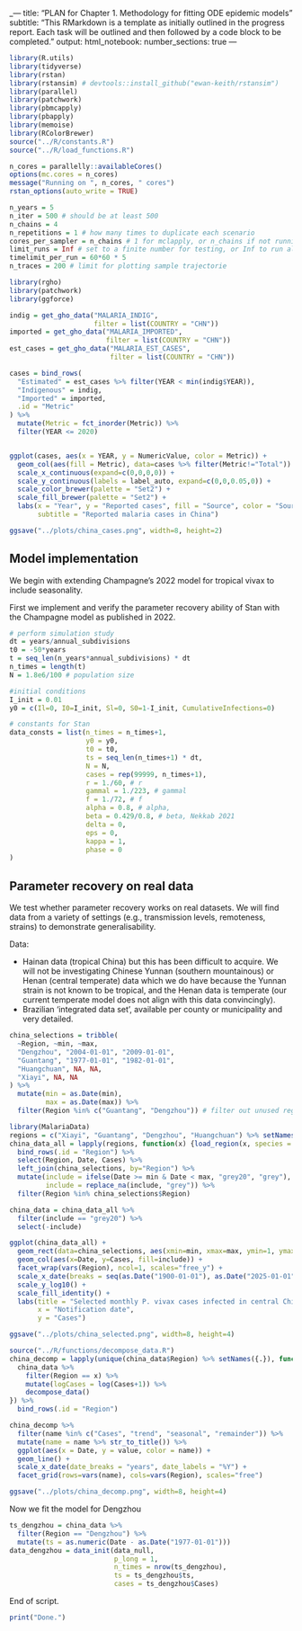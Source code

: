 _---
title: "PLAN for Chapter 1. Methodology for fitting ODE epidemic models"
subtitle: "This RMarkdown is a template as initially outlined in the progress report. Each task will be outlined and then followed by a code block to be completed."
output:
html_notebook:
number_sections: true
---


```r
library(R.utils)
library(tidyverse)
library(rstan)
library(rstansim) # devtools::install_github("ewan-keith/rstansim")
library(parallel)
library(patchwork)
library(pbmcapply)
library(pbapply)
library(memoise)
library(RColorBrewer)
source("../R/constants.R")
source("../R/load_functions.R")

n_cores = parallelly::availableCores()
options(mc.cores = n_cores)
message("Running on ", n_cores, " cores")
rstan_options(auto_write = TRUE)

n_years = 5
n_iter = 500 # should be at least 500
n_chains = 4
n_repetitions = 1 # how many times to duplicate each scenario
cores_per_sampler = n_chains # 1 for mclapply, or n_chains if not running lots of scenarios
limit_runs = Inf # set to a finite number for testing, or Inf to run all
timelimit_per_run = 60*60 * 5
n_traces = 200 # limit for plotting sample trajectorie
```

```r
library(rgho)
library(patchwork)
library(ggforce)

indig = get_gho_data("MALARIA_INDIG",
                     filter = list(COUNTRY = "CHN"))
imported = get_gho_data("MALARIA_IMPORTED",
                        filter = list(COUNTRY = "CHN"))
est_cases = get_gho_data("MALARIA_EST_CASES",
                         filter = list(COUNTRY = "CHN"))

cases = bind_rows(
  "Estimated" = est_cases %>% filter(YEAR < min(indig$YEAR)),
  "Indigenous" = indig,
  "Imported" = imported,
  .id = "Metric"
) %>%
  mutate(Metric = fct_inorder(Metric)) %>%
  filter(YEAR <= 2020)


ggplot(cases, aes(x = YEAR, y = NumericValue, color = Metric)) +
  geom_col(aes(fill = Metric), data=cases %>% filter(Metric!="Total")) +
  scale_x_continuous(expand=c(0,0,0,0)) +
  scale_y_continuous(labels = label_auto, expand=c(0,0,0.05,0)) +
  scale_color_brewer(palette = "Set2") +
  scale_fill_brewer(palette = "Set2") +
  labs(x = "Year", y = "Reported cases", fill = "Source", color = "Source",
       subtitle = "Reported malaria cases in China")

ggsave("../plots/china_cases.png", width=8, height=2)
```

## Model implementation

We begin with extending Champagne's 2022 model for tropical vivax to include seasonality.

First we implement and verify the parameter recovery ability of Stan with the Champagne model as published in 2022.

```r
# perform simulation study
dt = years/annual_subdivisions
t0 = -50*years
t = seq_len(n_years*annual_subdivisions) * dt
n_times = length(t)
N = 1.8e6/100 # population size

#initial conditions
I_init = 0.01
y0 = c(Il=0, I0=I_init, Sl=0, S0=1-I_init, CumulativeInfections=0)

# constants for Stan
data_consts = list(n_times = n_times+1,
                   y0 = y0,
                   t0 = t0,
                   ts = seq_len(n_times+1) * dt,
                   N = N,
                   cases = rep(99999, n_times+1),
                   r = 1./60, # r
                   gammal = 1./223, # gammal
                   f = 1./72, # f
                   alpha = 0.8, # alpha,
                   beta = 0.429/0.8, # beta, Nekkab 2021
                   delta = 0,
                   eps = 0,
                   kappa = 1,
                   phase = 0
)
```

## Parameter recovery on real data

We test whether parameter recovery works on real datasets. We will find data from a variety of settings (e.g., transmission levels, remoteness, strains) to demonstrate generalisability.

Data:

- Hainan data (tropical China) but this has been difficult to acquire.
We will not be investigating Chinese Yunnan (southern mountainous) or Henan (central temperate) data which we do have because the Yunnan strain is not known to be tropical, and the Henan data is temperate (our current temperate model does not align with this data convincingly).
- Brazilian 'integrated data set', available per county or municipality and very detailed.

```r
china_selections = tribble(
  ~Region, ~min, ~max,
  "Dengzhou", "2004-01-01", "2009-01-01",
  "Guantang", "1977-01-01", "1982-01-01",
  "Huangchuan", NA, NA,
  "Xiayi", NA, NA
) %>%
  mutate(min = as.Date(min),
         max = as.Date(max)) %>%
  filter(Region %in% c("Guantang", "Dengzhou")) # filter out unused regions for publication only

library(MalariaData)
regions = c("Xiayi", "Guantang", "Dengzhou", "Huangchuan") %>% setNames({.})
china_data_all = lapply(regions, function(x) {load_region(x, species = "Vivax", source="Local")}) %>%
  bind_rows(.id = "Region") %>%
  select(Region, Date, Cases) %>%
  left_join(china_selections, by="Region") %>%
  mutate(include = ifelse(Date >= min & Date < max, "grey20", "grey"),
         include = replace_na(include, "grey")) %>%
  filter(Region %in% china_selections$Region)

china_data = china_data_all %>%
  filter(include == "grey20") %>%
  select(-include)

ggplot(china_data_all) +
  geom_rect(data=china_selections, aes(xmin=min, xmax=max, ymin=1, ymax=Inf, x=NULL, y=NULL), alpha=0.4, fill="tomato") +
  geom_col(aes(x=Date, y=Cases, fill=include)) +
  facet_wrap(vars(Region), ncol=1, scales="free_y") +
  scale_x_date(breaks = seq(as.Date("1900-01-01"), as.Date("2025-01-01"), by="2 years"), date_labels = "%Y", limits=c(NA_Date_, as.Date("2009-12-31"))) +
  scale_y_log10() +
  scale_fill_identity() +
  labs(title = "Selected monthly P. vivax cases infected in central China",
       x = "Notification date",
       y = "Cases")

ggsave("../plots/china_selected.png", width=8, height=4)
```

```r
source("../R/functions/decompose_data.R")
china_decomp = lapply(unique(china_data$Region) %>% setNames({.}), function(x) {
  china_data %>%
    filter(Region == x) %>%
    mutate(logCases = log(Cases+1)) %>%
    decompose_data()
}) %>%
  bind_rows(.id = "Region")

china_decomp %>%
  filter(name %in% c("Cases", "trend", "seasonal", "remainder")) %>%
  mutate(name = name %>% str_to_title()) %>%
  ggplot(aes(x = Date, y = value, color = name)) +
  geom_line() +
  scale_x_date(date_breaks = "years", date_labels = "%Y") +
  facet_grid(rows=vars(name), cols=vars(Region), scales="free")

ggsave("../plots/china_decomp.png", width=8, height=4)
```

Now we fit the model for Dengzhou

```r
ts_dengzhou = china_data %>%
  filter(Region == "Dengzhou") %>%
  mutate(ts = as.numeric(Date - as.Date("1977-01-01")))
data_dengzhou = data_init(data_null,
                          p_long = 1,
                          n_times = nrow(ts_dengzhou),
                          ts = ts_dengzhou$ts,
                          cases = ts_dengzhou$Cases)
```

End of script.

```r
print("Done.")
```
